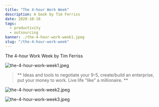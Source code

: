 ---
title: "The 4-hour Work Week"
description: A book by Tim Ferriss
date: 2020-10-18
tags:
  - productivity
  - outsourcing
banner: ./the-4-hour-work-week1.jpeg
slug: "/the-4-hour-work-week"
---

The 4-hour Work Week by Tim Ferriss

![the-4-hour-work-week1.jpeg](the-4-hour-work-week1.jpeg)

> ** Ideas and tools to negotiate your 9-5, create/build an enterprise, put your money to work. Live life "like" a millionaire. **

![the-4-hour-work-week2.jpeg](the-4-hour-work-week2.jpeg)

![the-4-hour-work-week3.jpeg](the-4-hour-work-week3.jpeg)